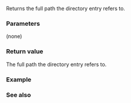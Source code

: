 {{cpp/filesystem/directory_entry/title|path}}
{{cpp/filesystem/directory_entry/navbar}}
{{dcl begin}}
{{dcl|since=c++17|1=
const std::filesystem::path&amp; path() const noexcept;
}}
{{dcl|since=c++17|1=
operator const std::filesystem::path&amp; () const noexcept;
}}
{{dcl end}}

Returns the full path the directory entry refers to.

===Parameters===
(none)

===Return value===
The full path the directory entry refers to.

===Example===
{{example
|std=cxx17
|code=
#include &lt;filesystem&gt;
#include &lt;fstream&gt;
#include &lt;iostream&gt;

namespace fs = std::filesystem;

std::string get_stem(const fs::path&amp; p) { return p.stem().string(); }
void create_file(const fs::path&amp; p) { std::ofstream o{p}; }

int main()
{
    const fs::path dir{"tmp_dir"};
    fs::create_directory(dir);
    create_file(dir / "one");
    create_file(dir / "two");
    create_file(dir / "three");

    for (const auto&amp; file : fs::directory_iterator(dir))
    {
        // Explicit conversion
        std::cout &lt;&lt; get_stem(file.path()) &lt;&lt; '\n';

        // Implicit conversion
        std::cout &lt;&lt; get_stem(file) &lt;&lt; '\n';
    }

    fs::remove_all(dir);
}
|p=true
|output=
two
two
one
one
three
three
}}

===See also===
{{dsc begin}}
{{dsc inc|cpp/filesystem/dsc path}}
{{dsc end}}

{{langlinks|de|es|fr|it|ja|pt|ru|zh}}